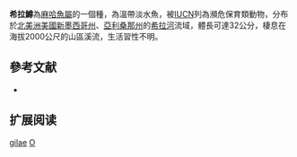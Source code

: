 {{NoteTA|G1=LS}}
{{Speciesbox
| name = 希拉鱒
| image = Trout gila Spring1.jpg
| image_width = 250px
| status = EN
| status_system = IUCN3.1
| genus = Oncorhynchus
| species = gilae
| authority = [[Miller|Miller]], 1950
| synonyms = *''Salmo gilae'', Miller, 1950
*''Oncorhynchus gilae gilae'', Miller, 1950
}}
'''希拉鱒'''為[[麻哈魚屬|麻哈魚屬]]的一個種，為溫帶淡水魚，被[[IUCN|IUCN]]列為瀕危保育類動物，分布於[[北美洲|北美洲]][[美國|美國]][[新墨西哥州|新墨西哥州]]、[[亞利桑那州|亞利桑那州]]的[[希拉河|希拉河]]流域，體長可達32公分，棲息在海拔2000公尺的山區溪流，生活習性不明。

==參考文献==
*{{FishBase_species|genus=Oncorhynchus|species=gilae|year=2015|month=10}}

== 扩展阅读 ==
{{refbegin}}
{{wikispecies-inline|Oncorhynchus gilae}}
{{refend}}
{{Taxonbar|from=Q596296}}

[[Category:麻哈魚屬|gilae]]
[[Category:1950年描述的魚類|O]]